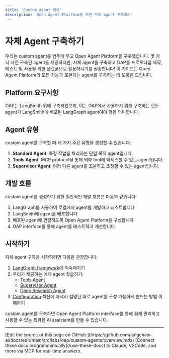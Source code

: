 ```yaml
---
title: 'Custom Agent 개요'
description: 'Open Agent Platform을 위한 자체 agent 구축하기'
---
```


# 자체 Agent 구축하기

우리는 custom agent를 염두에 두고 Open Agent Platform을 구축했습니다. 몇 가지 사전 구축된 agent를 제공하지만, 자체 agent를 구축하고 OAP를 프로토타입 제작, 테스트 및 사용을 위한 플랫폼으로 활용하시기를 권장합니다! 이 가이드는 Open Agent Platform의 모든 기능과 호환되는 agent를 구축하는 데 도움을 드립니다.

## Platform 요구사항

OAP는 LangSmith 위에 구축되었으며, 이는 OAP에서 사용하기 위해 구축하는 모든 agent가 LangSmith에 배포된 LangGraph agent여야 함을 의미합니다.

## Agent 유형

custom agent를 구축할 때 세 가지 주요 유형을 생성할 수 있습니다:

1. **Standard Agent**: 특정 작업을 처리하는 단일 목적 agent입니다.
2. **Tools Agent**: MCP protocol을 통해 외부 tool에 액세스할 수 있는 agent입니다.
3. **Supervisor Agent**: 여러 다른 agent를 조율하고 조정할 수 있는 agent입니다.

## 개발 흐름

custom agent를 생성하기 위한 일반적인 개발 흐름은 다음과 같습니다:

1. LangGraph를 사용하여 로컬에서 agent를 개발하고 테스트합니다
2. LangSmith에 agent를 배포합니다
3. 배포된 agent에 연결하도록 Open Agent Platform을 구성합니다
4. OAP interface를 통해 agent를 테스트하고 개선합니다

## 시작하기

자체 agent 구축을 시작하려면 다음을 권장합니다:

1. [LangGraph framework](https://github.com/langchain-ai/langgraph)에 익숙해지기
2. 우리가 제공하는 예제 agent 학습하기:
   - [Tools Agent](https://github.com/langchain-ai/oap-langgraph-tools-agent)
   - [Supervisor Agent](https://github.com/langchain-ai/oap-agent-supervisor)
   - [Deep Research Agent](https://github.com/langchain-ai/oap-deep-researcher)
3. [Configuration](/labs/oap/custom-agents/configuration) 섹션에 자세히 설명된 대로 agent를 구성 가능하게 만드는 방법 이해하기

custom agent를 구축하면 Open Agent Platform interface를 통해 쉽게 관리하고 사용할 수 있는 특화된 AI assistant를 만들 수 있습니다.

---

<Callout icon="pen-to-square" iconType="regular">
    [Edit the source of this page on GitHub.](https://github.com/langchain-ai/docs/edit/main/src/labs/oap/custom-agents/overview.mdx)
</Callout>
<Tip icon="terminal" iconType="regular">
    [Connect these docs programmatically](/use-these-docs) to Claude, VSCode, and more via MCP for    real-time answers.
</Tip>
